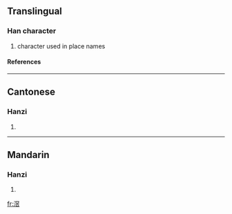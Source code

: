 ==Translingual==
===Han character===
{{Han char|rn=85|rad=水|as=10|sn=13|four=3716<sub>1</sub>|canj=水月金口 (EBCR), X水月金口 (XEBCR)}}
# character used in place names
====References====
{{Han ref|kx=0643.241|dkj=18059|hdz=31709.070|uh=6ED8|ud=28376|bh=DE5D|bd=56925}}

----
==Cantonese==
===Hanzi===
{{yue-hanzi|jyut=|y=gau3}}
# {{defn|Cantonese}}

----
==Mandarin==
===Hanzi===
{{cmn-hanzi|pin=[[jiào]] ([[jiao4]]), [[yàn]] ([[yan4]]), [[yáo]] ([[yao2]])|wg=chiao<sup>4</sup>, yen<sup>4</sup>, yao<sup>2</sup>}}
# {{defn|Mandarin}}

[[fr:滘]]